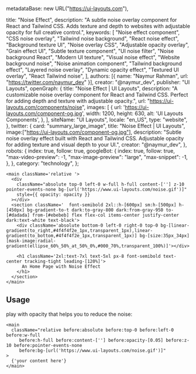   metadataBase: new URL("https://ui-layouts.com"),

  title: "Noise Effect",
  description:
    "A subtle noise overlay component for React and Tailwind CSS. Adds texture and depth to websites with adjustable opacity for full creative control.",
  keywords: [
    "Noise effect component",
    "CSS noise overlay",
    "Tailwind noise background",
    "React noise effect",
    "Background texture UI",
    "Noise overlay CSS",
    "Adjustable opacity overlay",
    "Grain effect UI",
    "Subtle texture component",
    "UI noise filter",
    "Noise background React",
    "Modern UI texture",
    "Visual noise effect",
    "Website background noise",
    "Noise animation component",
    "Tailwind background effect",
    "Layered noise overlay",
    "Dynamic opacity effect",
    "Textured UI overlay",
    "React Tailwind noise",
  ],
  authors: [{ name: "Naymur Rahman", url: "https://twitter.com/naymur_dev" }],
  creator: "@naymur_dev",
  publisher: "UI Layouts",
  openGraph: {
    title: "Noise Effect | UI Layouts",
    description:
      "A customizable noise overlay component for React and Tailwind CSS. Perfect for adding depth and texture with adjustable opacity.",
    url: "https://ui-layouts.com/components/noise",
    images: [
      {
        url: 'https://ui-layouts.com/component-og.jpg',
        width: 1200,
        height: 630,
        alt: 'UI Layouts Components',
      },
    ],
    siteName: "UI Layouts",
    locale: "en_US",
    type: "website",
  },
  twitter: {
    card: "summary_large_image",
    title: "Noise Effect | UI Layouts",
    image:["https://ui-layouts.com/component-og.jpg"],
    description:
      "Subtle noise overlay effect built with React and Tailwind CSS. Adjustable opacity for adding texture and visual depth to your UI.",
    creator: "@naymur_dev",
  },
  robots: {
    index: true,
    follow: true,
    googleBot: {
      index: true,
      follow: true,
      "max-video-preview": -1,
      "max-image-preview": "large",
      "max-snippet": -1,
    },
  },
  category: "technology",
};

<ComponentCodePreview name='noise-effect' jsonName='noise-effect.json' isTab isFit>


```tsx
<main className='relative '>
  <div
    className="absolute top-0 left-0 w-full h-full content-[''] z-10 pointer-events-none bg-[url('https://www.ui-layouts.com/noise.gif')]"
    style={{ opacity: opacity }}
  ></div>
  <section className='  font-semibold 2xl::h-[600px] sm:h-[500px] h-[450px] bg-gradient-to-t dark:to-gray-800 dark:from-gray-950 to-[#dadada] from-[#ebebeb] flex flex-col items-center justify-center dark:text-white text-black'>
    <div className='absolute bottom-0 left-0 right-0 top-0 bg-[linear-gradient(to_right,#4f4f4f2e_1px,transparent_1px),linear-gradient(to_bottom,#4f4f4f2e_1px,transparent_1px)] bg-[size:35px_34px] [mask-image:radial-gradient(ellipse_60%_50%_at_50%_0%,#000_70%,transparent_100%)]'></div>

    <h1 className='2xl:text-7xl text-5xl px-8 font-semibold text-center tracking-tight leading-[120%]'>
      An Home Page with Noise Effect
    </h1>
  </section>
</main>
```

</ComponentCodePreview>

## Usage

play with opacity that helps you to reduce the noise:

```tsx
<main
  className="relative before:absolute before:top-0 before:left-0 before:w-full
     before:h-full before:content-[''] before:opacity-[0.05] before:z-10 before:pointer-events-none
     before:bg-[url('https://www.ui-layouts.com/noise.gif')]"
>
  {'your content here'}
</main>
```
